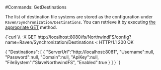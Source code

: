 
#Commands: GetDestinations

The list of destination file systems are stored as the configuration under `Raven/Synchronization/Destinations`. You can retrieve it by executing [the appropriate GET](../../configurations/get-key.mdx) method.

<TabItem value="json" label="json">
<CodeBlock language="json">
{`curl \\
	-X GET http://localhost:8080/fs/NorthwindFS/config?name=Raven/Synchronization/Destinations
< HTTP/1.1 200 OK

\{
    "Destinations":
    [
        \{
            "ServerUrl":"http://localhost:8081",
            "Username":null,
            "Password":null,
            "Domain":null,
            "ApiKey":null,
            "FileSystem":"SlaveNorthwindFS",
            "Enabled":true
        \}
    ]
\}
`}
</CodeBlock>
</TabItem>


